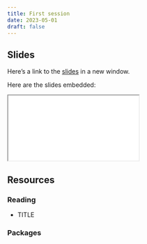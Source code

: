 ```yaml
---
title: First session
date: 2023-05-01
draft: false
---
```


## Slides

Here's a link to the [slides](/slides/01-first-session/index.qmd){target="_blank"} in a new window. 

Here are the slides embedded:

<iframe class="slide-deck ar3x2" src="/slides/01-first-session/index.html" title="First session slides">
</iframe>

## Resources

### Reading

- TITLE

  <LINK>


### Packages
